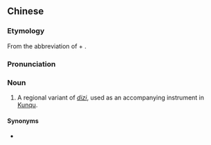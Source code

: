 {{also|昆笛}}
==Chinese==
{{zh-forms|s=昆笛}}

===Etymology===
From the abbreviation of {{zh-l|崑曲|[[Kunqu]]}} + {{zh-l|笛|flute}}.

===Pronunciation===
{{zh-pron
|m=kūndí
|c=kwan1 dek6,kwan1 dek6-2
|cat=n
}}

===Noun===
{{zh-noun}}

# {{lb|zh|musical instrument}} A regional variant of ''[[笛子|dizi]]'', used as an accompanying instrument in [[Kunqu]].

====Synonyms====
* {{zh-l|曲笛}}
